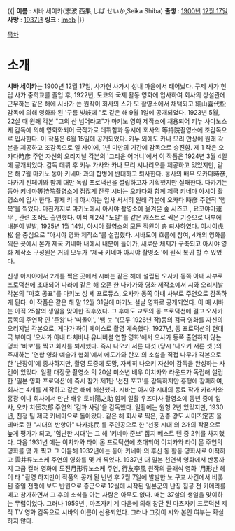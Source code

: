 
{{|
'''이름''' : 시바 세이카(志波 西果,しば せいか,Seika Shiba)
'''출생''' : [[1900년]] [[12월 17일]]
'''사망''' : [[1937년]]
'''링크''' : [http://www.imdb.com/name/nm1618181/ imdb]
|}}


[[목차]]

= 소개 =
'''시바 세이카'''는 1900년 12월 17일, 사가현 사가시 성내 마을에서 태어났다. 구제 사가 현립 사가 중학교를 졸업 후, 1922년, 도쿄의 국제 활동 영화에 입사하여 회사의 상설관에 근무하는 같은 해에 시바가 쓴 원작이 회사의 스가 모 촬영소에서 채택되고 細山喜代松 감독에 의해 영화화 된 '구름 빛岐에 "로 같은 해 9월 1일에 공개되었다. 1923년 5월, 22살 때 원래 각본 "그의 산 넘어라고"가 마키노 영화 제작소에 채용되어 키누 사다노스케 감독에 의해 영화화되어 극작가로 데뷔함과 동시에 회사의 等持院촬영소에 조감독으로 입사한다. 이 작품은 6월 15일에 공개되었다. 키누 외에도 카나 모리 만상에 원래 각본을 제공하고 조감독으로 일 사이에, 1년 미만의 기간에 감독으로 승진함. 제 1 작은 오카다時彦 주연 자신의 오리지널 각본의 '그리운 어머니'에서 이 작품은 1924년 3월 4일에 공개되었다. 감독 데뷔 후 키누 가사와 카나 모리 시나리오를 제공하고 있었지만, 같은 해 7월 마키노 동아 키네마 과의 합병에 반대하고 퇴사한다. 동사의 배우 오카다時彦, 다카기 신페이와 함께 대만 독립 프로덕션을 설립하고자 기획했지만 실패한다. 다카기는 동아 키네마等持院촬영소에 점잖게 잔류 시바는 오카다와 함께 제국 키네마 아시야 촬영소에 입사 한다. 황제 키네 아시야는 입사 서서히 원래 각본에 오카다 時彦 주연작 '행복'을 찍었다. 마찬가지로 마키노에서 아시야 촬영소에 옮겨온 숲 시즈코 , 요코야마運平 , 관련 조작도 출연했다. 이적 제2작 "노발"를 같은 캐스트로 찍은 기준으로 내부에 내분이 발발, 1925년 1월 14일, 아시야 촬영소의 모든 직원이 총 퇴사하였다. 이시이虎松 을 중심으로 "아시야 영화 제작소"를 설립했다. 시바도이 흐름에 참여, 4개의 영화를 찍은 곳에서 본가 제국 키네마 내에서 내분이 들어가, 새로운 체제가 구축되고 아시야 영화 제작소 구성원은 거의 모두가 "제국 키네마 아시야 촬영소 '에 원직 복귀 할 수 있었다. 

신생 아시야에서 2개를 찍은 곳에서 시바는 같은 해에 설립된 오사카 동쪽 아내 사부로 프로덕션에 초대되어 나라에 같은 해 오픈 한 나카가와 영화 제작소에서 시와 오리지날 각본의 "마호 공표"를 마키노 성 세 프로듀스, 오사카 동쪽 아내 사부로 주연으로 감독하게 된다. 이 작품은 같은 해 말 12월 31일에 마키노 설날 영화로 공개되었다. 이 때 시바는 아직 25살의 생일을 맞이한 직후였다. 그 후에도 교토의 동 프로덕션에 걸고 오사카 동쪽의 주연작 인 '존왕'나 '떠돌이', '뱀 눈 "(모두 1926년 작)등의 검극 영화를 자신​​의 오리지날 각본으로, 게다가 하이 페이스로 촬영 계속했다. 1927년, 동 프로덕션의 현대극 부이다 '오사카 아내 타치바나 유니버설 연합 영화'에서 오사카 동쪽 출연하지 않는 영화 '바보'를 찍고 회사를 퇴사했다. 즉시 나오키 서른 다섯 (당시 '나오키 서른 셋')의 주재하는 '연합 영화 예술가 협회'에서 에도가와 란포 의 소설을 직접 나무가 각본으로 한 '난장이'에 종사하지만, 촬영 도중에 도망, 자세히 나오키 자신이 감독을 완성하는 사건이 있었다. 일활 대장군 촬영소 의 20살 미소년 배우 이치카와 라운드가 독립해 설립한 '일본 영화 프로덕션'에 즉시 참가 제1탄 '선전 포고'를 감독하지만 흥행에 참패하여, 회사는 4개를 제작하고 같은 해에 해산했다. 시바는 아시야 시대의 동료 작가 카라사와 홍광 이나 회사에서 만난 배우 토바陽之助 함께 일활 우즈마사 촬영소에 동년 중에 입사, 오카 치伝次郎 주연의 '검과 사랑'을 감독했다. 일활에는 원형 2년 있었지만, 1930년, 친정 팀 제국 키네마으로 돌아왔다. 같은 해 회사로 찍은, 권총 강도 시미즈定吉 을 테마로 한 "시대의 반항아" 나카兆民 를 주인공으로 한 '선풍 시대'의 2개의 작품으로 높게 평가가 되고, '험난한 시대'는 그 해 '키네마 준보' 잡지 베스트 텐 중 2위를 차지했다. 
다음 1931년 에는 이치카와 타이 몬 프로덕션에 초대되어 이치카와 타이 몬 주연의 영화를 몇 개 찍고 그 이듬해 ​​1932년에는 동아 키네마 의 후신 동 활동 영화사로 이적하고 雲井류노스케 주연의 영화를 몇 개 찍었다. 1937년 대 일본 천연색 영화에서 반동까지 고급 컬러 영화에 도전月形류노스케 주연, 行友李風 원작의 클래식 영화 '月形반 헤이 타 "촬영 하지만이 작품의 공개 된 반년 후 7월 7일에 발발한 노 구교 사건에서 비롯된 중일 전쟁에 보도 반원으로 종군으로 12월에 시작된 일본군의 난징 침공 전 카메라를 메고 참가하면서 그 후의 소식을 아는 사람은 아무도 없다. 때는 37살의 생일을 맞이하는 무렵이었다. 그러나 1959년 , 마츠자키 계 다음에 의해 창단 된 마츠자키 프로덕션 제작 TV 영화 감독으로 시바의 이름이 신용되었다. 그러나 그것이 시와 본인 여부는 확실하지 않다.

